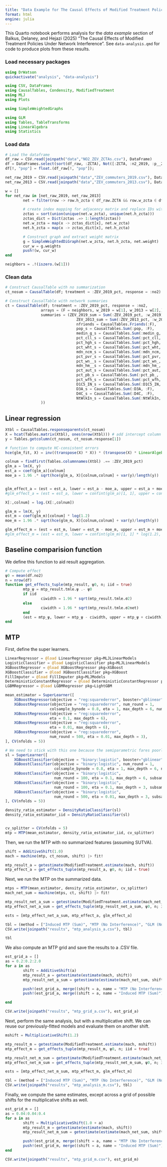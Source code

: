 ```yaml
---
title: "Data Example for The Causal Effects of Modified Treatment Policies Under Network Interference"
format: html
engine: julia
---
```


This Quarto notebook performs analysis for the *data example* section of Balkus, Delaney, and Hejazi (2025) "The Causal Effects of Modified Treatment Policies Under Network Interference". See `data-analysis.qmd` for code to produce plots from these results. 

### Load necessary packages
```julia
using DrWatson
quickactivate("analysis", "data-analysis")

using CSV, DataFrames
using CausalTables, Condensity, ModifiedTreatment
using MLJ
using Plots

using SimpleWeightedGraphs

using GLM
using Tables, TableTransforms
using LinearAlgebra
using Statistics
```

### Load data
```julia

# Load the dataframe
df_raw = CSV.read(joinpath("data","NO2_ZEV_ZCTAs.csv"), DataFrame)
df = DataFrames.select(sort(df_raw, :ZCTA), Not([:ZCTA, :n2_2019, :p__2013]))
df[!, "pop"] = float.(df_raw[!, "pop"]);

```

```julia
net_raw_2019 = CSV.read(joinpath("data","ZEV_commuters_2019.csv"), DataFrame)
net_raw_2013 = CSV.read(joinpath("data","ZEV_commuters_2013.csv"), DataFrame)

w = []
for net_raw in [net_raw_2019, net_raw_2013]
        net = filter(row -> row.h_zcta ∈ df_raw.ZCTA && row.w_zcta ∈ df_raw.ZCTA, net_raw)

        # create index mapping for adjacency matrix and replace IDs with rank
        zctas = sort(union(unique(net.w_zcta), unique(net.h_zcta)))
        zctas_dict = Dict(zctas .=> 1:length(zctas))
        net.w_zcta = map(x -> zctas_dict[x], net.w_zcta)
        net.h_zcta = map(x -> zctas_dict[x], net.h_zcta)

        # Construct graph and extract weight matrix
        g = SimpleWeightedDiGraph(net.w_zcta, net.h_zcta, net.weight)
        cur_w = g.weights
        push!(w, cur_w)
end

neighbors = .!(iszero.(w[1]))


```

### Clean data
```julia

# Construct CausalTable with no summarization
ct_nosum = CausalTable(df; treatment = :ZEV_2019_pct, response = :no2)

# Construct CausalTable with network summaries
ct = CausalTable(df; treatment = :ZEV_2019_pct, response = :no2, 
                arrays = (F = neighbors, w_2019 = w[1], w_2013 = w[2],), 
                summaries = (ZEV_2019_sum = Sum(:ZEV_2019_pct, :w_2019),
                                ZEV_2013_sum = Sum(:ZEV_2013_pct, :w_2013),
                                nfriends = CausalTables.Friends(:F),
                                pop_s = CausalTables.Sum(:pop, :F),
                                medin_g_s = CausalTables.Sum(:medin_g, :F),
                                pct_cll_s = CausalTables.Sum(:pct_cll, :F),
                                pct_hgh_s = CausalTables.Sum(:pct_hgh, :F),
                                pct_wht_s = CausalTables.Sum(:pct_wht, :F),
                                mdn_ncm_s = CausalTables.Sum(:mdn_ncm, :F),
                                pct_pvr_s = CausalTables.Sum(:pct_pvr, :F),
                                pct_wn__s = CausalTables.Sum(:pct_wn_, :F),
                                mdn_hm__s = CausalTables.Sum(:mdn_hm_, :F),
                                pct_aut_s = CausalTables.Sum(:pct_aut, :F),
                                pct_pb_s = CausalTables.Sum(:pct_pb_, :F),
                                pct_wfh_s = CausalTables.Sum(:pct_wfh, :F),
                                D1C5_IN_s = CausalTables.Sum(:D1C5_IN, :F),
                                D3A_s = CausalTables.Sum(:D3A, :F),
                                D4C_s = CausalTables.Sum(:D4C, :F),
                                NtWlkIn_s = CausalTables.Sum(:NtWlkIn, :F)
                ))

```

## Linear regression

```julia
Xtbl = CausalTables.responseparents(ct_nosum)
X = hcat(Tables.matrix(Xtbl), ones(nrow(Xtbl))) # add intercept column for design matrix
y = Tables.getcolumn(ct_nosum, ct_nosum.response[1])

# function to compute HC-consistent errors
hce(glm_fit, X) = inv((transpose(X) * X)) * (transpose(X) * LinearAlgebra.diagm(residuals(glm_fit).^2) * X) * inv((transpose(X) * X))

colnum = findfirst(Tables.columnnames(Xtbl) .== :ZEV_2019_pct)
glm_a = lm(X, y)
est_a = coef(glm_a)[colnum]
moe_a = 1.96 .* sqrt(hce(glm_a, X)[colnum,colnum] + var(y)/length(y))


glm_effect_a = (est = est_a, lower = est_a - moe_a, upper = est_a + moe_a)
#glm_effect_a = (est = est_a, lower = confint(glm_a)[1, 1], upper = confint(glm_a)[1, 2])

X[:,colnum] = log.(X[:,colnum])

glm_m = lm(X, y)
est_m = coef(glm_m)[colnum] * log(1.2)
moe_m = 1.96 .* sqrt(hce(glm_m, X)[colnum,colnum] + var(y)/length(y))

glm_effect_m = (est = est_m, lower = est_m - moe_m, upper = est_m + moe_m)
#glm_effect_m = (est = est_m, lower = confint(glm_m)[1, 1] * log(1.2), upper = confint(glm_m)[1, 2] * log(1.2))

```

## Baseline comparision function
We define this function to aid result aggregation. 
```julia
# Compute effect
ψ0 = mean(df.no2)
n = nrow(df)
function get_effects_tuple(mtp_result, ψ0, n; iid = true)
        mtp_ψ = mtp_result.tmle.ψ .- ψ0
        if iid
                ciwidth = 1.96 * sqrt(mtp_result.tmle.σ2)
        else
                ciwidth = 1.96 * sqrt(mtp_result.tmle.σ2net)
        end
        (est = mtp_ψ, lower = mtp_ψ - ciwidth, upper = mtp_ψ + ciwidth)
end

```

## MTP

First, define the super learners.

```julia
LinearRegressor = @load LinearRegressor pkg=MLJLinearModels
LogisticClassifier = @load LogisticClassifier pkg=MLJLinearModels
XGBoostRegressor = @load XGBoostRegressor pkg=XGBoost
XGBoostClassifier = @load XGBoostClassifier pkg=XGBoost
FillImputer = @load FillImputer pkg=MLJModels
DeterministicConstantRegressor = @load DeterministicConstantRegressor pkg=MLJModels
LGBMRegressor = @load LGBMRegressor pkg=LightGBM

mean_estimator = SuperLearner([
    XGBoostRegressor(objective = "reg:squarederror", booster="gblinear"),
    XGBoostRegressor(objective = "reg:squarederror", num_round = 1, 
                    colsample_bynode = 0.8, eta = 1, max_depth = 6, num_parallel_tree = 100, subsample = 0.8, tree_method = "hist"),
    XGBoostRegressor(objective = "reg:squarederror", 
                    eta = 0.1, max_depth = 6),
    XGBoostRegressor(objective = "reg:squarederror", 
                    eta = 0.01, max_depth = 6),
    XGBoostRegressor(objective = "reg:squarederror", 
                    num_round = 500, eta = 0.01, max_depth = 3),
], CV(nfolds = 5))

# We need to stick with this one because the semiparametric fares poorly due to skewed data
sl = SuperLearner([
    XGBoostClassifier(objective = "binary:logistic", booster="gblinear"),
    XGBoostClassifier(objective = "binary:logistic", num_round = 1, 
                      colsample_bynode = 0.8, eta = 1, max_depth = 6, num_parallel_tree = 100, subsample = 0.8, tree_method = "hist"),
    XGBoostClassifier(objective = "binary:logistic",
                      num_round = 100, eta = 0.1, max_depth = 6, subsample = 1.0),
    XGBoostClassifier(objective = "binary:logistic",
                      num_round = 100, eta = 0.1, max_depth = 3, subsample = 0.5),
    XGBoostClassifier(objective = "binary:logistic",
                      num_round = 500, eta = 0.01, max_depth = 3, subsample = 0.5),
], CV(nfolds = 5))

density_ratio_estimator = DensityRatioClassifier(sl)
density_ratio_estimator_iid = DensityRatioClassifier(sl)


cv_splitter = CV(nfolds = 5)
mtp = MTP(mean_estimator, density_ratio_estimator_iid, cv_splitter)
```

Then, we run the MTP with no summarized features (assuming SUTVA).

```julia
shift = AdditiveShift(1.0)
mach = machine(mtp, ct_nosum, shift) |> fit!
```

```julia
mtp_result_a = getestimate(ModifiedTreatment.estimate(mach, shift))
mtp_effect_a = get_effects_tuple(mtp_result_a, ψ0, n; iid = true)

```

Next, we run the MTP on the summarized data.

```julia
mtps = MTP(mean_estimator, density_ratio_estimator, cv_splitter)
mach_net_sum = machine(mtps, ct, shift) |> fit!
```

```julia
mtp_result_net_a_sum = getestimate(ModifiedTreatment.estimate(mach_net_sum, AdditiveShift(1.0)))
mtp_effect_net_a_sum = get_effects_tuple(mtp_result_net_a_sum, ψ0, n; iid = false)
```

```julia
ests = [mtp_effect_net_a_sum, mtp_effect_a, glm_effect_a]

tbl = (method = ["Induced MTP (Sum)", "MTP (No Interference)", "GLM (No Interference)"], effects = map(x -> x.est, ests), upper = map(x -> x.upper, ests), lower = map(x -> x.lower, ests))
CSV.write(joinpath("results", "mtp_analysis_a.csv"), tbl)

tbl

```

We also compute an MTP grid and save the results to a .CSV file.

```julia
est_grid_a = []
as = 0.2:0.2:2.0
for a in as
        shift = AdditiveShift(a)
        mtp_result_a = getestimate(estimate(mach, shift))
        mtp_result_net_a_sum = getestimate(estimate(mach_net_sum, shift))

        push!(est_grid_a, merge((shift = a, name = "MTP (No Interference)"), get_effects_tuple(mtp_result_a, ψ0, n; iid = true)))
        push!(est_grid_a, merge((shift = a, name = "Induced MTP (Sum)"), get_effects_tuple(mtp_result_net_a_sum, ψ0, n; iid = false)))

end

CSV.write(joinpath("results", "mtp_grid_a.csv"), est_grid_a)

```

Next, perform the same analysis, but with a multiplicative shift. We can reuse our previously-fitted models and evaluate them on another shift.

```julia

mshift = MultiplicativeShift(1.2)

mtp_result_m = getestimate(ModifiedTreatment.estimate(mach, mshift))
mtp_effect_m = get_effects_tuple(mtp_result_m, ψ0, n; iid = true)

mtp_result_net_m_sum = getestimate(ModifiedTreatment.estimate(mach_net_sum, mshift))
mtp_effect_net_m_sum = get_effects_tuple(mtp_result_net_m_sum, ψ0, n; iid = false)

ests = [mtp_effect_net_m_sum, mtp_effect_m, glm_effect_m]

tbl = (method = ["Induced MTP (Sum)", "MTP (No Interference)", "GLM (No Interference)"], effects = map(x -> x.est, ests), upper = map(x -> x.upper, ests), lower = map(x -> x.lower, ests))
CSV.write(joinpath("results", "mtp_analysis_m.csv"), tbl)


```

Finally, we compute the same estimates, except across a grid of possible shifts for the multiplicative shifts as well.
```julia

est_grid_m = []
as = 0.04:0.04:0.4
for a in as
        shift = MultiplicativeShift(1.0 + a)
        mtp_result_m = getestimate(estimate(mach, shift))
        mtp_result_net_m_sum = getestimate(estimate(mach_net_sum, shift))

        push!(est_grid_m, merge((shift = a, name = "MTP (No Interference)"), get_effects_tuple(mtp_result_m, ψ0, n; iid = true)))
        push!(est_grid_m, merge((shift = a, name = "Induced MTP (Sum)"), get_effects_tuple(mtp_result_net_m_sum, ψ0, n; iid = false)))
end

CSV.write(joinpath("results", "mtp_grid_m.csv"), est_grid_m)

```
